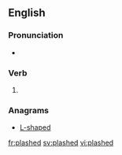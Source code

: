 ==English==

===Pronunciation===
* {{rhymes|æʃt|lang=en}}

===Verb===
{{head|en|verb form}}

# {{en-past of|plash}}

===Anagrams===
* [[L-shaped#English|L-shaped]]

[[fr:plashed]]
[[sv:plashed]]
[[vi:plashed]]